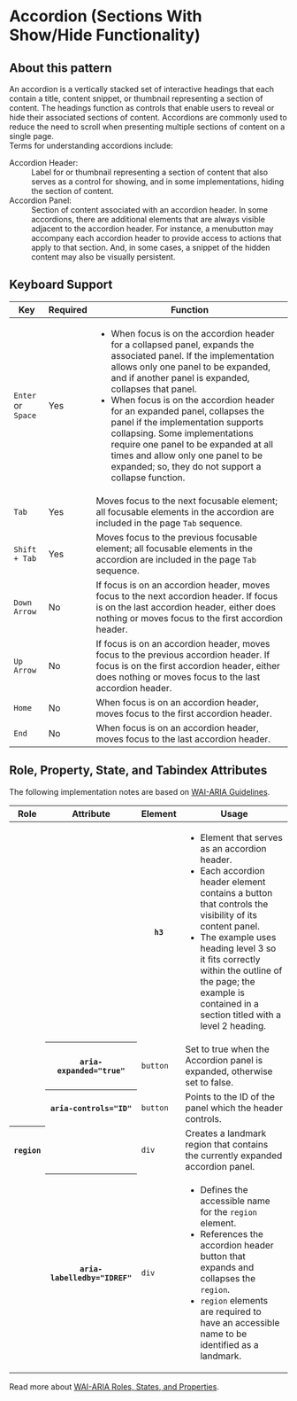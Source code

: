 <div class="v-application d-block">
  <div class="v-application--wrap">
    <h1 class="mb-3 teal--text">Accordion (Sections With Show/Hide Functionality)</h1>
    <h2 class="mb-3 teal--text">About this pattern</h2>
    <div class="mb-5">
      <div>
        An accordion is a vertically stacked set of interactive headings that each contain a title, content snippet, or thumbnail representing a section of content.
        The headings function as controls that enable users to reveal or hide their associated sections of content.
        Accordions are commonly used to reduce the need to scroll when presenting multiple sections of content on a single page.
      </div>
      <div>Terms for understanding accordions include:</div>
      <dl class="mb-2">
        <dt className="font-weight-bold">Accordion Header:</dt>
        <dd className="ml-8 mb-1">
          Label for or thumbnail representing a section of content that also serves as a control for showing, and in some implementations, hiding the section of content.
        </dd>
        <dt className="font-weight-bold">Accordion Panel:</dt>
        <dd className="ml-8 mb-1">
          Section of content associated with an accordion header.
          In some accordions, there are additional elements that are always visible adjacent to the accordion header.
          For instance, a menubutton may accompany each accordion header to provide access to actions that apply to that section.
          And, in some cases, a snippet of the hidden content may also be visually persistent.
        </dd>
      </dl>
    </div>
    <h2 class="mb-3 teal--text">Keyboard Support</h2>
    <div class="v-data-table theme--light">
      <div class="v-data-table__wrapper">
        <table class="mb-5">
          <thead>
            <tr className="white">
              <th className="text-left">Key</th>
              <th className="text-left">Required</th>
              <th className="text-left">Function</th>
            </tr>
          </thead>
          <tbody>
            <tr className="white">
              <td>
                <code>Enter</code> or <code>Space</code>
              </td>
              <td>Yes</td>
              <td>
                <ul>
                  <li>
                    When focus is on the accordion header for a collapsed panel, expands the associated panel.
                    If the implementation allows only one panel to be expanded, and if another panel is expanded, collapses that panel.
                  </li>
                  <li>
                    When focus is on the accordion header for an expanded panel, collapses the panel if the implementation supports collapsing.
                    Some implementations require one panel to be expanded at all times and allow only one panel to be expanded; so, they do not support a collapse function.
                  </li>
                </ul>
              </td>
            </tr>
            <tr className="white">
              <td>
                <code>Tab</code>
              </td>
              <td>Yes</td>
              <td>
                Moves focus to the next focusable element;
                all focusable elements in the accordion are included in the page <code>Tab</code> sequence.
              </td>
            </tr>
            <tr className="white">
              <td>
                <code>Shift + Tab</code>
              </td>
              <td>Yes</td>
              <td>
                Moves focus to the previous focusable element;
                all focusable elements in the accordion are included in the page <code>Tab</code> sequence.
              </td>
            </tr>
            <tr className="white">
              <td>
                <code>Down Arrow</code>
              </td>
              <td>No</td>
              <td>
                If focus is on an accordion header, moves focus to the next accordion header.
                If focus is on the last accordion header, either does nothing or moves focus to the first accordion header.
              </td>
            </tr>
            <tr className="white">
              <td>
                <code>Up Arrow</code>
              </td>
              <td>No</td>
              <td>
                If focus is on an accordion header, moves focus to the previous accordion header.
                If focus is on the first accordion header, either does nothing or moves focus to the last accordion header.
              </td>
            </tr>
            <tr className="white">
              <td>
                <code>Home</code>
              </td>
              <td>No</td>
              <td>When focus is on an accordion header, moves focus to the first accordion header.</td>
            </tr>
            <tr className="white">
              <td>
                <code>End</code>
              </td>
              <td>No</td>
              <td>When focus is on an accordion header, moves focus to the last accordion header.</td>
            </tr>
          </tbody>
        </table>
      </div>
    </div>
    <h2 class="mb-3 teal--text">Role, Property, State, and Tabindex Attributes</h2>
    <div>
      The following implementation notes are based on <a class="blue--text text--darken-2" href="https://www.w3.org/WAI/standards-guidelines/aria/" target="blank">
        WAI-ARIA Guidelines</a>.
    </div>
    <div class="v-data-table theme--light">
      <div class="v-data-table__wrapper">
        <table class="mb-5">
          <thead>
            <tr className="white">
              <th className="text-left">Role</th>
              <th className="text-left">Attribute</th>
              <th className="text-left">Element</th>
              <th className="text-left">Usage</th>
            </tr>
          </thead>
          <tbody>
            <tr className="white">
              <td></td>
              <td></td>
              <th className="text-body-2" scope="row">
                <code>h3</code>
              </th>
              <td>
                <ul>
                  <li>Element that serves as an accordion header.</li>
                  <li>Each accordion header element contains a button that controls the visibility of its content panel.</li>
                  <li>The example uses heading level 3 so it fits correctly within the outline of the page; the example is contained in a section titled with a level 2 heading.</li>
                </ul>
              </td>
            </tr>
            <tr className="white">
              <td></td>
              <th className="text-body-2" scope="row">
                <code>aria-expanded="true"</code>
              </th>
              <td>
                <code>button</code>
              </td>
              <td>Set to true when the Accordion panel is expanded, otherwise set to false.</td>
            </tr>
            <tr className="white">
              <td></td>
              <th className="text-body-2" scope="row">
                <code>aria-controls="ID"</code>
              </th>
              <td>
                <code>button</code>
              </td>
              <td>Points to the ID of the panel which the header controls.</td>
            </tr>
            <tr className="white">
              <th className="text-body-2" scope="row">
                <code>region</code>
              </th>
              <td></td>
              <td>
                <code>div</code>
              </td>
              <td>Creates a landmark region that contains the currently expanded accordion panel.</td>
            </tr>
            <tr className="white">
              <td></td>
              <th className="text-body-2" scope="row">
                <code>aria-labelledby="IDREF"</code>
              </th>
              <td>
                <code>div</code>
              </td>
              <td>
                <ul>
                  <li>
                    Defines the accessible name for the <code>region</code> element.
                  </li>
                  <li>
                    References the accordion header button that expands and collapses the <code>region</code>.
                  </li>
                  <li>
                    <code>region</code> elements are required to have an accessible name to be identified as a landmark.
                  </li>
                </ul>
              </td>
            </tr>
          </tbody>
        </table>
      </div>
    </div>
    <div>
      Read more about <a class="blue--text text--darken-2" href="https://www.w3.org/WAI/ARIA/apg/patterns/accordion/#wai-aria-roles-states-and-properties" target="blank">
        WAI-ARIA Roles, States, and Properties</a>.
    </div>
  </div>
</div>

